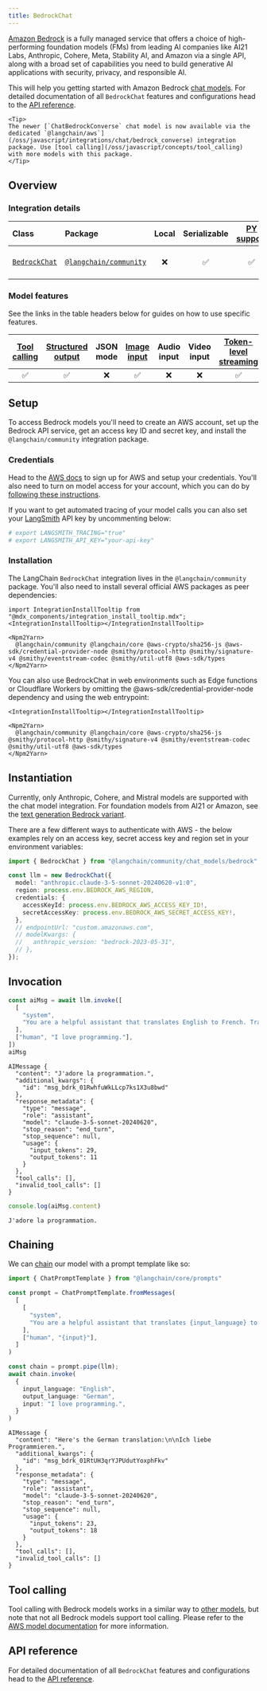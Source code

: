```yaml
---
title: BedrockChat
---
```


[Amazon Bedrock](https://aws.amazon.com/bedrock/) is a fully managed service that offers a choice of high-performing foundation models (FMs) from leading AI companies like AI21 Labs, Anthropic, Cohere, Meta, Stability AI, and Amazon via a single API, along with a broad set of capabilities you need to build generative AI applications with security, privacy, and responsible AI.

This will help you getting started with Amazon Bedrock [chat models](/oss/javascript/concepts/chat_models). For detailed documentation of all `BedrockChat` features and configurations head to the [API reference](https://api.js.langchain.com/classes/langchain_community_chat_models_bedrock.BedrockChat.html).

```{=mdx}
<Tip>
The newer [`ChatBedrockConverse` chat model is now available via the dedicated `@langchain/aws`](/oss/javascript/integrations/chat/bedrock_converse) integration package. Use [tool calling](/oss/javascript/concepts/tool_calling) with more models with this package.
</Tip>
```

## Overview

### Integration details

| Class | Package | Local | Serializable | [PY support](https://python.langchain.com/docs/integrations/chat/bedrock/) | Package downloads | Package latest |
| :--- | :--- | :---: | :---: |  :---: | :---: | :---: |
| [`BedrockChat`](https://api.js.langchain.com/classes/langchain_community_chat_models_bedrock.BedrockChat.html) | [`@langchain/community`](https://npmjs.com/@langchain/community) | ❌ | ✅ | ✅ | ![NPM - Downloads](https://img.shields.io/npm/dm/@langchain/community?style=flat-square&label=%20&) | ![NPM - Version](https://img.shields.io/npm/v/@langchain/community?style=flat-square&label=%20&) |

### Model features

See the links in the table headers below for guides on how to use specific features.

| [Tool calling](/oss/javascript/how-to/tool_calling) | [Structured output](/oss/javascript/how-to/structured_output/) | JSON mode | [Image input](/oss/javascript/how-to/multimodal_inputs/) | Audio input | Video input | [Token-level streaming](/oss/javascript/how-to/chat_streaming/) | [Token usage](/oss/javascript/how-to/chat_token_usage_tracking/) | [Logprobs](/oss/javascript/how-to/logprobs/) |
| :---: | :---: | :---: | :---: |  :---: | :---: | :---: | :---: | :---: |
| ✅ | ✅ | ❌ | ✅ | ❌ | ❌ | ✅ | ✅ | ❌ |

## Setup

To access Bedrock models you'll need to create an AWS account, set up the Bedrock API service, get an access key ID and secret key, and install the `@langchain/community` integration package.

### Credentials

Head to the [AWS docs](https://docs.aws.amazon.com/bedrock/latest/userguide/getting-started.html) to sign up for AWS and setup your credentials. You'll also need to turn on model access for your account, which you can do by [following these instructions](https://docs.aws.amazon.com/bedrock/latest/userguide/model-access.html).

If you want to get automated tracing of your model calls you can also set your [LangSmith](https://docs.smith.langchain.com/) API key by uncommenting below:

```bash
# export LANGSMITH_TRACING="true"
# export LANGSMITH_API_KEY="your-api-key"
```

### Installation

The LangChain `BedrockChat` integration lives in the `@langchain/community` package. You'll also need to install several official AWS packages as peer dependencies:

```{=mdx}
import IntegrationInstallTooltip from "@mdx_components/integration_install_tooltip.mdx";
<IntegrationInstallTooltip></IntegrationInstallTooltip>

<Npm2Yarn>
  @langchain/community @langchain/core @aws-crypto/sha256-js @aws-sdk/credential-provider-node @smithy/protocol-http @smithy/signature-v4 @smithy/eventstream-codec @smithy/util-utf8 @aws-sdk/types
</Npm2Yarn>
```

You can also use BedrockChat in web environments such as Edge functions or Cloudflare Workers by omitting the @aws-sdk/credential-provider-node dependency and using the web entrypoint:

```{=mdx}
<IntegrationInstallTooltip></IntegrationInstallTooltip>

<Npm2Yarn>
  @langchain/community @langchain/core @aws-crypto/sha256-js @smithy/protocol-http @smithy/signature-v4 @smithy/eventstream-codec @smithy/util-utf8 @aws-sdk/types
</Npm2Yarn>

```

## Instantiation

Currently, only Anthropic, Cohere, and Mistral models are supported with the chat model integration. For foundation models from AI21 or Amazon, see the [text generation Bedrock variant](/oss/javascript/integrations/llms/bedrock/).

There are a few different ways to authenticate with AWS - the below examples rely on an access key, secret access key and region set in your environment variables:

```typescript
import { BedrockChat } from "@langchain/community/chat_models/bedrock";

const llm = new BedrockChat({
  model: "anthropic.claude-3-5-sonnet-20240620-v1:0",
  region: process.env.BEDROCK_AWS_REGION,
  credentials: {
    accessKeyId: process.env.BEDROCK_AWS_ACCESS_KEY_ID!,
    secretAccessKey: process.env.BEDROCK_AWS_SECRET_ACCESS_KEY!,
  },
  // endpointUrl: "custom.amazonaws.com",
  // modelKwargs: {
  //   anthropic_version: "bedrock-2023-05-31",
  // },
});
```

## Invocation

```typescript
const aiMsg = await llm.invoke([
  [
    "system",
    "You are a helpful assistant that translates English to French. Translate the user sentence.",
  ],
  ["human", "I love programming."],
])
aiMsg
```

```output
AIMessage {
  "content": "J'adore la programmation.",
  "additional_kwargs": {
    "id": "msg_bdrk_01RwhfuWkLLcp7ks1X3u8bwd"
  },
  "response_metadata": {
    "type": "message",
    "role": "assistant",
    "model": "claude-3-5-sonnet-20240620",
    "stop_reason": "end_turn",
    "stop_sequence": null,
    "usage": {
      "input_tokens": 29,
      "output_tokens": 11
    }
  },
  "tool_calls": [],
  "invalid_tool_calls": []
}
```

```typescript
console.log(aiMsg.content)
```

```output
J'adore la programmation.
```

## Chaining

We can [chain](/oss/javascript/how-to/sequence/) our model with a prompt template like so:

```typescript
import { ChatPromptTemplate } from "@langchain/core/prompts"

const prompt = ChatPromptTemplate.fromMessages(
  [
    [
      "system",
      "You are a helpful assistant that translates {input_language} to {output_language}.",
    ],
    ["human", "{input}"],
  ]
)

const chain = prompt.pipe(llm);
await chain.invoke(
  {
    input_language: "English",
    output_language: "German",
    input: "I love programming.",
  }
)
```

```output
AIMessage {
  "content": "Here's the German translation:\n\nIch liebe Programmieren.",
  "additional_kwargs": {
    "id": "msg_bdrk_01RtUH3qrYJPUdutYoxphFkv"
  },
  "response_metadata": {
    "type": "message",
    "role": "assistant",
    "model": "claude-3-5-sonnet-20240620",
    "stop_reason": "end_turn",
    "stop_sequence": null,
    "usage": {
      "input_tokens": 23,
      "output_tokens": 18
    }
  },
  "tool_calls": [],
  "invalid_tool_calls": []
}
```

## Tool calling

Tool calling with Bedrock models works in a similar way to [other models](/oss/javascript/how-to/tool_calling), but note that not all Bedrock models support tool calling. Please refer to the [AWS model documentation](https://docs.aws.amazon.com/bedrock/latest/APIReference/welcome.html) for more information.

## API reference

For detailed documentation of all `BedrockChat` features and configurations head to the [API reference](https://api.js.langchain.com/classes/langchain_community_chat_models_bedrock.BedrockChat.html).
